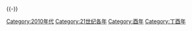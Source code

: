 {{catmore}}
{{Decade category header|decade=2010}}
{{Commonscat|2017}}
{{-}}
[[Category:2010年代|Category:2010年代]]
[[Category:21世纪各年|Category:21世纪各年]]
[[Category:酉年|Category:酉年]]
[[Category:丁酉年|Category:丁酉年]]